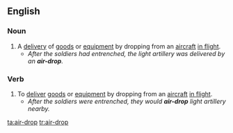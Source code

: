 {{also|airdrop}}
==English==

===Noun===
{{en-noun}}

# A [[delivery]] of [[goods]] or [[equipment]] by dropping from an [[aircraft]] [[in flight]].
#* ''After the soldiers had entrenched, the light artillery was delivered by an '''air-drop'''.''

===Verb===
{{en-verb|air-drops|air-dropping|air-dropped}}

# To [[deliver]] [[goods]] or [[equipment]] by dropping from an [[aircraft]] [[in flight]].
#* ''After the soldiers were entrenched, they would '''air-drop''' light artillery nearby.''

[[ta:air-drop]]
[[tr:air-drop]]